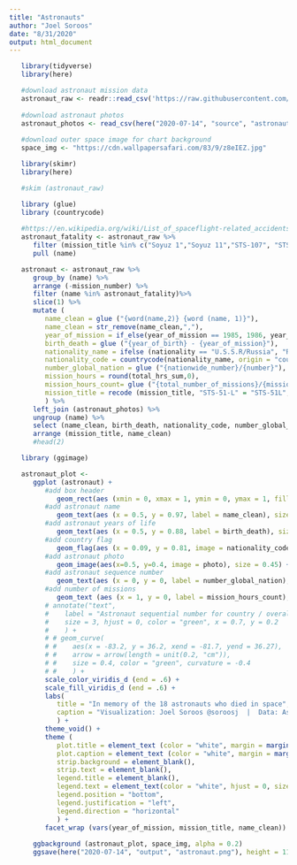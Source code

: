 ```yaml
---
title: "Astronauts"
author: "Joel Soroos"
date: "8/31/2020"
output: html_document
---
```



```r

   library(tidyverse)
   library(here)

   #download astronaut mission data
   astronaut_raw <- readr::read_csv('https://raw.githubusercontent.com/rfordatascience/tidytuesday/master/data/2020/2020-07-14/astronauts.csv')
   
   #download astronaut photos
   astronaut_photos <- read_csv(here("2020-07-14", "source", "astronaut photos.csv"))
   
   #download outer space image for chart background
   space_img <- "https://cdn.wallpapersafari.com/83/9/z8eIEZ.jpg"
```


```r

   library(skimr)
   library(here)

   #skim (astronaut_raw)
```


```r

   library (glue)
   library (countrycode)
   
   #https://en.wikipedia.org/wiki/List_of_spaceflight-related_accidents_and_incidents
   astronaut_fatality <- astronaut_raw %>%
      filter (mission_title %in% c("Soyuz 1","Soyuz 11","STS-107", "STS-51L","STS-51-L", "STS 51-L")) %>%
      pull (name)

   astronaut <- astronaut_raw %>%
      group_by (name) %>%
      arrange (-mission_number) %>%
      filter (name %in% astronaut_fatality)%>%
      slice(1) %>%
      mutate (
         name_clean = glue ("{word(name,2)} {word (name, 1)}"),
         name_clean = str_remove(name_clean,","),
         year_of_mission = if_else(year_of_mission == 1985, 1986, year_of_mission),
         birth_death = glue ("{year_of_birth} - {year_of_mission}"),
         nationality_name = ifelse (nationality == "U.S.S.R/Russia", "Russia",nationality),
         nationality_code = countrycode(nationality_name, origin = "country.name", destination = "iso2c"),
         number_global_nation = glue ("{nationwide_number}/{number}"),
         mission_hours = round(total_hrs_sum,0),
         mission_hours_count= glue ("{total_number_of_missions}/{mission_hours}"),
         mission_title = recode (mission_title, "STS-51-L" = "STS-51L", "STS 51-L" = "STS-51L")
         ) %>%
      left_join (astronaut_photos) %>%
      ungroup (name) %>%
      select (name_clean, birth_death, nationality_code, number_global_nation, mission_title, year_of_mission, mission_hours_count, photo) %>%
      arrange (mission_title, name_clean)
      #head(2)
```


```r

   library (ggimage)

   astronaut_plot <-
      ggplot (astronaut) +
         #add box header
            geom_rect(aes (xmin = 0, xmax = 1, ymin = 0, ymax = 1, fill = mission_title, color = mission_title), size = 4) +
         #add astronaut name
            geom_text(aes (x = 0.5, y = 0.97, label = name_clean), size = 6, hjust = 0.5, color = "white") +
         #add astronaut years of life
            geom_text(aes (x = 0.5, y = 0.88, label = birth_death), size = 6, hjust = 0.5, vjust = 1, color = "white") +
         #add country flag
            geom_flag(aes (x = 0.09, y = 0.81, image = nationality_code), size = 0.17, hjust = 0.5) +
         #add astronaut photo
            geom_image(aes(x=0.5, y=0.4, image = photo), size = 0.45) +
         #add astronaut sequence number
            geom_text(aes (x = 0, y = 0, label = number_global_nation), size = 5, hjust = 0, vjust = 0, color = "white") +
         #add number of missions
            geom_text (aes (x = 1, y = 0, label = mission_hours_count), size = 5, hjust = 1, vjust = 0, color = "white") +
         # annotate("text",
         #    label = "Astronaut sequential number for country / overall",
         #    size = 3, hjust = 0, color = "green", x = 0.7, y = 0.2
         #    ) +
         # # geom_curve(
         # #    aes(x = -83.2, y = 36.2, xend = -81.7, yend = 36.27),
         # #    arrow = arrow(length = unit(0.2, "cm")),
         # #    size = 0.4, color = "green", curvature = -0.4
         # #    ) +
         scale_color_viridis_d (end = .6) +
         scale_fill_viridis_d (end = .6) +
         labs(
            title = "In memory of the 18 astronauts who died in space",
            caption = "Visualization: Joel Soroos @soroosj  |  Data: Astronaut Database"
            ) +
         theme_void() +
         theme (
            plot.title = element_text (color = "white", margin = margin(0,0,20,0), hjust = 0.5, size = 22),
            plot.caption = element_text (color = "white", margin = margin(15,0,3,0), hjust = 1, size = 14),
            strip.background = element_blank(),
            strip.text = element_blank(),
            legend.title = element_blank(),
            legend.text = element_text(color = "white", hjust = 0, size = 13),
            legend.position = "bottom",
            legend.justification = "left",
            legend.direction = "horizontal"
            ) +
         facet_wrap (vars(year_of_mission, mission_title, name_clean)) 
   
      ggbackground (astronaut_plot, space_img, alpha = 0.2)
      ggsave(here("2020-07-14", "output", "astronaut.png"), height = 11, width = 12)
```